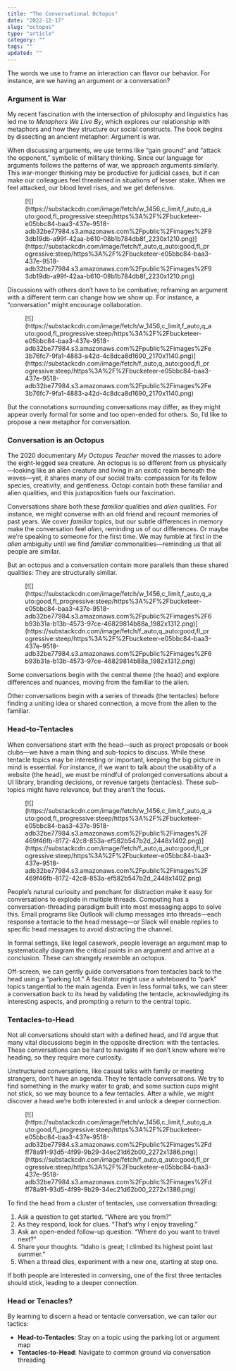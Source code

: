 ```yaml
---
title: "The Conversational Octopus"
date: "2022-12-17"
slug: "octopus"
type: "article"
category: ""
tags: ""
updated: ""
---
```


The words we use to frame an interaction can flavor our behavior. For instance, are we having an argument or a conversation?

### Argument is War

My recent fascination with the intersection of philosophy and linguistics has led me to *Metaphors We Live By*, which explores our relationship with metaphors and how they structure our social constructs. The book begins by dissecting an ancient metaphor: Argument is war.

When discussing arguments, we use terms like “gain ground” and “attack the opponent,” symbolic of military thinking. Since our language for arguments follows the patterns of war, we approach arguments similarly. This war-monger thinking may be productive for judicial cases, but it can make our colleagues feel threatened in situations of lesser stake. When we feel attacked, our blood level rises, and we get defensive.

<figure class="wp-block-image">[![](https://substackcdn.com/image/fetch/w_1456,c_limit,f_auto,q_auto:good,fl_progressive:steep/https%3A%2F%2Fbucketeer-e05bbc84-baa3-437e-9518-adb32be77984.s3.amazonaws.com%2Fpublic%2Fimages%2F93db19db-a99f-42aa-b610-08b1b784db8f_2230x1210.png)](https://substackcdn.com/image/fetch/f_auto,q_auto:good,fl_progressive:steep/https%3A%2F%2Fbucketeer-e05bbc84-baa3-437e-9518-adb32be77984.s3.amazonaws.com%2Fpublic%2Fimages%2F93db19db-a99f-42aa-b610-08b1b784db8f_2230x1210.png)</figure>Discussions with others don’t have to be combative; reframing an argument with a different term can change how we show up. For instance, a “conversation” might encourage collaboration.

<figure class="wp-block-image">[![](https://substackcdn.com/image/fetch/w_1456,c_limit,f_auto,q_auto:good,fl_progressive:steep/https%3A%2F%2Fbucketeer-e05bbc84-baa3-437e-9518-adb32be77984.s3.amazonaws.com%2Fpublic%2Fimages%2Fe3b76fc7-9fa1-4883-a42d-4c8dca8d1690_2170x1140.png)](https://substackcdn.com/image/fetch/f_auto,q_auto:good,fl_progressive:steep/https%3A%2F%2Fbucketeer-e05bbc84-baa3-437e-9518-adb32be77984.s3.amazonaws.com%2Fpublic%2Fimages%2Fe3b76fc7-9fa1-4883-a42d-4c8dca8d1690_2170x1140.png)</figure>But the connotations surrounding conversations may differ, as they might appear overly formal for some and too open-ended for others. So, I’d like to propose a new metaphor for conversation.

### Conversation is an Octopus

The 2020 documentary *My Octopus Teacher* moved the masses to adore the eight-legged sea creature. An octopus is so different from us physically—looking like an alien creature and living in an exotic realm beneath the waves—yet, it shares many of our social traits: compassion for its fellow species, creativity, and gentleness. Octopi contain both these familiar and alien qualities, and this juxtaposition fuels our fascination.

Conversations share both these *familiar* qualities and *alien* qualities. For instance, we might converse with an old friend and recount memories of past years. We cover *familiar* topics, but our subtle differences in memory make the conversation feel *alien*, reminding us of our differences. Or maybe we’re speaking to someone for the first time. We may fumble at first in the *alien* ambiguity until we find *familiar* commonalities—reminding us that all people are similar.

But an octopus and a conversation contain more parallels than these shared qualities: They are structurally similar.

<figure class="wp-block-image">[![](https://substackcdn.com/image/fetch/w_1456,c_limit,f_auto,q_auto:good,fl_progressive:steep/https%3A%2F%2Fbucketeer-e05bbc84-baa3-437e-9518-adb32be77984.s3.amazonaws.com%2Fpublic%2Fimages%2F6b93b31a-b13b-4573-97ce-46829814b88a_1982x1312.png)](https://substackcdn.com/image/fetch/f_auto,q_auto:good,fl_progressive:steep/https%3A%2F%2Fbucketeer-e05bbc84-baa3-437e-9518-adb32be77984.s3.amazonaws.com%2Fpublic%2Fimages%2F6b93b31a-b13b-4573-97ce-46829814b88a_1982x1312.png)</figure>Some conversations begin with the central theme (the head) and explore differences and nuances, moving from the familiar to the alien.

Other conversations begin with a series of threads (the tentacles) before finding a uniting idea or shared connection, a move from the alien to the familiar.

### Head-to-Tentacles

When conversations start with the head—such as project proposals or book clubs—we have a main thing and sub-topics to discuss. While these tentacle topics may be interesting or important, keeping the big picture in mind is essential. For instance, if we want to talk about the usability of a website (the head), we must be mindful of prolonged conversations about a UI library, branding decisions, or revenue targets (tentacles). These sub-topics might have relevance, but they aren’t the focus.

<figure class="wp-block-image">[![](https://substackcdn.com/image/fetch/w_1456,c_limit,f_auto,q_auto:good,fl_progressive:steep/https%3A%2F%2Fbucketeer-e05bbc84-baa3-437e-9518-adb32be77984.s3.amazonaws.com%2Fpublic%2Fimages%2F469f46fb-8172-42c8-853a-ef582b547b2d_2448x1402.png)](https://substackcdn.com/image/fetch/f_auto,q_auto:good,fl_progressive:steep/https%3A%2F%2Fbucketeer-e05bbc84-baa3-437e-9518-adb32be77984.s3.amazonaws.com%2Fpublic%2Fimages%2F469f46fb-8172-42c8-853a-ef582b547b2d_2448x1402.png)</figure>People’s natural curiosity and penchant for distraction make it easy for conversations to explode in multiple threads. Computing has a conversation-threading paradigm built into most messaging apps to solve this. Email programs like Outlook will clump messages into threads—each response a tentacle to the head message—or Slack will enable replies to specific head messages to avoid distracting the channel.

In formal settings, like legal casework, people leverage an argument map to systematically diagram the critical points in an argument and arrive at a conclusion. These can strangely resemble an octopus.

Off-screen, we can gently guide conversations from tentacles back to the head using a “parking lot.” A facilitator might use a whiteboard to “park” topics tangential to the main agenda. Even in less formal talks, we can steer a conversation back to its head by validating the tentacle, acknowledging its interesting aspects, and prompting a return to the central topic.

### Tentacles-to-Head

Not all conversations should start with a defined head, and I’d argue that many vital discussions begin in the opposite direction: with the tentacles. These conversations can be hard to navigate if we don’t know where we’re heading, so they require more curiosity.

Unstructured conversations, like casual talks with family or meeting strangers, don’t have an agenda. They’re tentacle conversations. We try to find something in the murky water to grab, and some suction cups might not stick, so we may bounce to a few tentacles. After a while, we might discover a head we’re both interested in and unlock a deeper connection.

<figure class="wp-block-image">[![](https://substackcdn.com/image/fetch/w_1456,c_limit,f_auto,q_auto:good,fl_progressive:steep/https%3A%2F%2Fbucketeer-e05bbc84-baa3-437e-9518-adb32be77984.s3.amazonaws.com%2Fpublic%2Fimages%2Fdff78a91-93d5-4f99-9b29-34ec21d62b00_2272x1386.png)](https://substackcdn.com/image/fetch/f_auto,q_auto:good,fl_progressive:steep/https%3A%2F%2Fbucketeer-e05bbc84-baa3-437e-9518-adb32be77984.s3.amazonaws.com%2Fpublic%2Fimages%2Fdff78a91-93d5-4f99-9b29-34ec21d62b00_2272x1386.png)</figure>To find the head from a cluster of tentacles, use conversation threading:

1. Ask a question to get started. “Where are you from?”
2. As they respond, look for clues. “That’s why I enjoy traveling.”
3. Ask an open-ended follow-up question. “Where do you want to travel next?”
4. Share your thoughts. “Idaho is great; I climbed its highest point last summer.”
5. When a thread dies, experiment with a new one, starting at step one.

If both people are interested in conversing, one of the first three tentacles should stick, leading to a deeper connection.

### Head or Tenacles?

By learning to discern a head or tentacle conversation, we can tailor our tactics:

- **Head-to-Tentacles**: Stay on a topic using the parking lot or argument map
- **Tentacles-to-Head**: Navigate to common ground via conversation threading